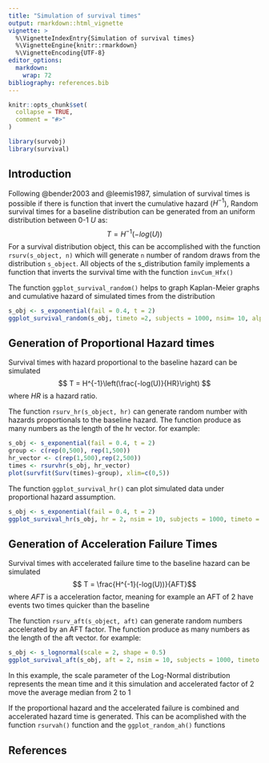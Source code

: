 ```yaml
---
title: "Simulation of survival times"
output: rmarkdown::html_vignette
vignette: >
  %\VignetteIndexEntry{Simulation of survival times}
  %\VignetteEngine{knitr::rmarkdown}
  %\VignetteEncoding{UTF-8}
editor_options: 
  markdown: 
    wrap: 72
bibliography: references.bib  
---
```


```r
knitr::opts_chunk$set(
  collapse = TRUE,
  comment = "#>"
)
```

```r
library(survobj)
library(survival)
```

## Introduction

Following @bender2003 and @leemis1987, simulation of survival times is possible
if there is function that invert the cumulative hazard ($H^{-1}$), Random survival times for a baseline distribution can be generated from an uniform distribution between 0-1 $U$ as:
$$ T = H^{-1}(-log(U)) $$
For a survival distribution object, this can be accomplished with the function `rsurv(s_object, n)` which will generate `n` number of random draws from the distribution `s_object`. All objects of the s_distribution family implements a function that inverts the survival time with the function `invCum_Hfx()`

The function `ggplot_survival_random()` helps to graph Kaplan-Meier graphs and cumulative hazard of simulated times from the distribution

```r
s_obj <- s_exponential(fail = 0.4, t = 2)
ggplot_survival_random(s_obj, timeto =2, subjects = 1000, nsim= 10, alpha = 0.3)
```

## Generation of Proportional Hazard times 

Survival times with hazard proportional to the baseline hazard can be simulated 
$$ T = H^{-1}\left(\frac{-log(U)}{HR}\right) $$ where $HR$ is a hazard ratio.

The function `rsurv_hr(s_object, hr)` can generate random number with hazards proportionals to the baseline hazard. The function produce as many numbers as the length of the hr vector. 
for example:

```r
s_obj <- s_exponential(fail = 0.4, t = 2)
group <- c(rep(0,500), rep(1,500))
hr_vector <- c(rep(1,500),rep(2,500))
times <- rsurvhr(s_obj, hr_vector)
plot(survfit(Surv(times)~group), xlim=c(0,5))
```
The function `ggplot_survival_hr()` can plot simulated data under proportional hazard assumption.

```r
s_obj <- s_exponential(fail = 0.4, t = 2)
ggplot_survival_hr(s_obj, hr = 2, nsim = 10, subjects = 1000, timeto = 5)
```


## Generation of Acceleration Failure Times 

Survival times with accelerated failure time to the baseline hazard can be simulated 
$$ T = \frac{H^{-1}(-log(U))}{AFT}$$ where $AFT$ is a acceleration factor, meaning for example an AFT of 2 have events two times quicker than the baseline

The function `rsurv_aft(s_object, aft)` can generate random numbers accelerated by an AFT factor. The function produce as many numbers as the length of the aft vector. 
for example:

```r
s_obj <- s_lognormal(scale = 2, shape = 0.5)
ggplot_survival_aft(s_obj, aft = 2, nsim = 10, subjects = 1000, timeto = 5)
```

In this example, the scale parameter of the Log-Normal distribution represents the
mean time and it this simulation and accelerated factor of 2 move the average median from 2 to 1

If the proportional hazard and the accelerated failure is combined and accelerated hazard time is generated. This can be acomplished with the function `rsurvah()` function and the `ggplot_random_ah()` functions

## References